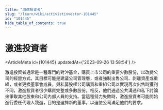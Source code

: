```yaml
---
title: "激進投資者"
slug: "/learn/wiki/activistinvestor-101445"
id: "101445"
hide_table_of_contents: true
---
```



# 激進投資者

<ArticleMeta id={101445} updatedAt={'2023-09-26 13:58:54'} />
<div className='border-solid border-b border-t-0 my-4 border-[var(--ifm-color-gray-300)]' />

激進投資者通常是一種專門的對沖基金，購買上市公司的重要少數股份，以改變公司的經營方式，其目標可能是建議公司管理層，或者強制出售公司、剝離資產或重組，或者更換董事會成員。與私募股權公司購買和重組公司以實現再次出售時獲利不同，激進投資者很少購買完整或多數股份。相反，他們通過公共溝通和私下討論來爭取其他股東和公司內部人員的支持。當這種努力失敗時，激進投資者可能開始進行委任代理人競選，目的是選擇新的董事，以迫使公司滿足他們的要求。
